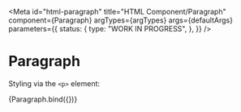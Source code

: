 <!-- @license CC0-1.0 -->


<Meta
  id="html-paragraph"
  title="HTML Component/Paragraph"
  component={Paragraph}
  argTypes={argTypes}
  args={defaultArgs}
  parameters={{
    status: {
      type: "WORK IN PROGRESS",
    },
  }}
/>

# Paragraph

Styling via the `<p>` element:

<Canvas>
  <Story name="Default" args={exampleArgs}>
    {Paragraph.bind({})}
  </Story>
</Canvas>

<ArgsTable story="Default" />
